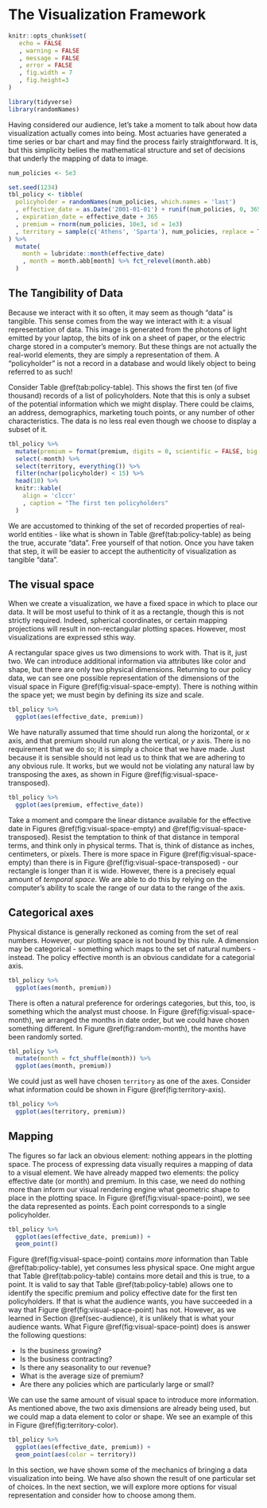 # The Visualization Framework

```r
knitr::opts_chunk$set(
   echo = FALSE
   , warning = FALSE
   , message = FALSE
   , error = FALSE
   , fig.width = 7
   , fig.height=3
)

library(tidyverse)
library(randomNames)
```

Having considered our audience, let's take a moment to talk about how data visualization actually comes into being. Most actuaries have generated a time series or bar chart and may find the process fairly straightforward. It is, but this simplicity belies the mathematical structure and set of decisions that underly the mapping of data to image.

```r
num_policies <- 5e3

set.seed(1234)
tbl_policy <- tibble(
  policyholder = randomNames(num_policies, which.names = 'last')
  , effective_date = as.Date('2001-01-01') + runif(num_policies, 0, 365)
  , expiration_date = effective_date + 365
  , premium = rnorm(num_policies, 10e3, sd = 1e3)
  , territory = sample(c('Athens', 'Sparta'), num_policies, replace = TRUE)
) %>% 
  mutate(
    month = lubridate::month(effective_date)
    , month = month.abb[month] %>% fct_relevel(month.abb)
  )
```

## The Tangibility of Data

Because we interact with it so often, it may seem as though "data" is tangible. This sense comes from the way we interact with it: a visual representation of data. This image is generated from the photons of light emitted by your laptop, the bits of ink on a sheet of paper, or the electric charge stored in a computer's memory. But these things are not actually the real-world elements, they are simply a representation of them. A "policyholder" is not a record in a database and would likely object to being referred to as such! 

Consider Table \@ref(tab:policy-table). This shows the first ten (of five thousand) records of a list of policyholders. Note that this is only a subset of the potential information which we might display. There could be claims, an address, demographics, marketing touch points, or any number of other characteristics. The data is no less real even though we choose to display a subset of it.

```r
tbl_policy %>% 
  mutate(premium = format(premium, digits = 0, scientific = FALSE, big.mark = ",")) %>% 
  select(-month) %>% 
  select(territory, everything()) %>% 
  filter(nchar(policyholder) < 15) %>% 
  head(10) %>% 
  knitr::kable(
    align = 'clccr'
    , caption = "The first ten policyholders"
  )
```

We are accustomed to thinking of the set of recorded properties of real-world entities - like what is shown in Table \@ref(tab:policy-table) as being the true, accurate "data". Free yourself of that notion. Once you have taken that step, it will be easier to accept the authenticity of visualization as tangible "data".

## The visual space

When we create a visualization, we have a fixed space in which to place our data. It will be most useful to think of it as a rectangle, though this is not strictly required. Indeed, spherical coordinates, or certain mapping projections will result in non-rectangular plotting spaces. However, most visualizations are expressed sthis way.

A rectangular space gives us two dimensions to work with. That is it, just two. We can introduce additional information via attributes like color and shape, but there are only two physical dimensions. Returning to our policy data, we can see one possible representation of the dimensions of the visual space in Figure \@ref(fig:visual-space-empty). There is nothing within the space yet; we must begin by defining its size and scale.

```r
tbl_policy %>% 
  ggplot(aes(effective_date, premium))
```

We have naturally assumed that time should run along the horizontal, or $x$ axis, and that premium should run along the vertical, or $y$ axis. There is no requirement that we do so; it is simply a choice that we have made. Just because it is sensible should not lead us to think that we are adhering to any obvious rule. It works, but we would not be violating any natural law by transposing the axes, as shown in Figure \@ref(fig:visual-space-transposed).

```r
tbl_policy %>% 
  ggplot(aes(premium, effective_date))
```

Take a moment and compare the linear distance available for the effective date in Figures \@ref(fig:visual-space-empty) and \@ref(fig:visual-space-transposed). Resist the temptation to think of that distance in temporal terms, and think only in physical terms. That is, think of distance as inches, centimeters, or pixels. There is more space in Figure \@ref(fig:visual-space-empty) than there is in Figure \@ref(fig:visual-space-transposed) - our rectangle is longer than it is wide. However, there is a precisely equal amount of _temporal space_. We are able to do this by relying on the computer's ability to scale the range of our data to the range of the axis. 

## Categorical axes

Physical distance is generally reckoned as coming from the set of real numbers. However, our plotting space is not bound by this rule. A dimension may be categorical - something which maps to the set of natural numbers - instead. The policy effective month is an obvious candidate for a categorial axis.

```r
tbl_policy %>% 
  ggplot(aes(month, premium))
```

There is often a natural preference for orderings categories, but this, too, is something which the analyst must choose. In Figure \@ref(fig:visual-space-month), we arranged the months in date order, but we could have chosen something different. In Figure \@ref(fig:random-month), the months have been randomly sorted.

```r
tbl_policy %>% 
  mutate(month = fct_shuffle(month)) %>% 
  ggplot(aes(month, premium))
```

We could just as well have chosen `territory` as one of the axes. Consider what information could be shown in Figure \@ref(fig:territory-axis).

```r
tbl_policy %>% 
  ggplot(aes(territory, premium))
```

## Mapping 

The figures so far lack an obvious element: nothing appears in the plotting space. The process of expressing data visually requires a mapping of data to a visual element. We have already mapped two elements: the policy effective date (or month) and premium. In this case, we need do nothing more than inform our visual rendering engine what geometric shape to place in the plotting space. In Figure \@ref(fig:visual-space-point), we see the data represented as points. Each point corresponds to a single policyholder.

```r
tbl_policy %>% 
  ggplot(aes(effective_date, premium)) + 
  geom_point()
```

Figure \@ref(fig:visual-space-point) contains _more_ information than Table \@ref(tab:policy-table), yet consumes less physical space. One might argue that Table \@ref(tab:policy-table) contains more detail and this is true, to a point. It is valid to say that Table \@ref(tab:policy-table) allows one to identify the specific premium and policy effective date for the first ten policyholders. If that is what the audience wants, you have succeeded in a way that Figure \@ref(fig:visual-space-point) has not. However, as we learned in Section \@ref(sec-audience), it is unlikely that is what your audience wants. What Figure \@ref(fig:visual-space-point) does is answer the following questions:

* Is the business growing? 
* Is the business contracting?
* Is there any seasonality to our revenue?
* What is the average size of premium?
* Are there any policies which are particularly large or small?

We can use the same amount of visual space to introduce more information. As mentioned above, the two axis dimensions are already being used, but we could map a data element to color or shape. We see an example of this in Figure \@ref(fig:territory-color).

```r
tbl_policy %>% 
  ggplot(aes(effective_date, premium)) + 
  geom_point(aes(color = territory))
```

In this section, we have shown some of the mechanics of bringing a data visualization into being. We have also shown the result of one particular set of choices. In the next section, we will explore more options for visual representation and consider how to choose among them.
